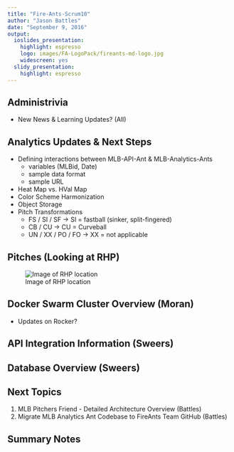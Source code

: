 ```yaml
---
title: "Fire-Ants-Scrum10"
author: "Jason Battles"
date: "September 9, 2016"
output:
  ioslides_presentation:
    highlight: espresso
    logo: images/FA-LogoPack/fireants-md-logo.jpg
    widescreen: yes
  slidy_presentation:
    highlight: espresso
---
```

## Administrivia
- New News & Learning Updates? (All)

## Analytics Updates & Next Steps
* Defining interactions between MLB-API-Ant & MLB-Analytics-Ants
    - variables (MLBid, Date)
    - sample data format
    - sample URL
* Heat Map vs. HVal Map 
* Color Scheme Harmonization
* Object Storage
* Pitch Transformations
    - FS / SI / SF -> SI = fastball (sinker, split-fingered)
    - CB / CU -> CU = Curveball
    - UN / XX / PO / FO -> XX = not applicable
    
## Pitches (Looking at RHP)
![Image of RHP location](images/typical_spin_deflection.jpg)

## Docker Swarm Cluster Overview (Moran)
* Updates on Rocker?

## API Integration Information (Sweers)

## Database Overview (Sweers)

## Next Topics
1. MLB Pitchers Friend - Detailed Architecture Overview (Battles)
3. Migrate MLB Analytics Ant Codebase to FireAnts Team GitHub (Battles)

## Summary Notes


                                
